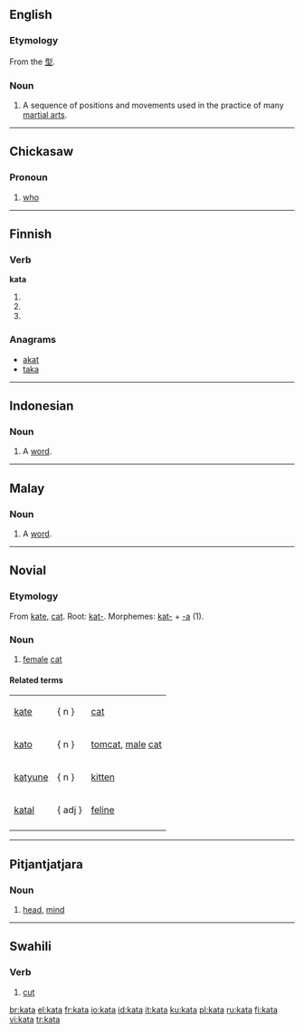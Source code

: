 {{see|Kata}}
==English==
{{wikipedia}}

===Etymology===
From the {{Ja.}} [[型]].

===Noun===
{{en-noun}}

# {{martial arts}} A sequence of positions and movements used in the practice of many [[martial art]]s.

----

==Chickasaw==

===Pronoun===
{{infl|cic|pronoun}}

# {{context|interrogative|lang=cic}} [[who]]

----

==Finnish==

===Verb===
'''kata'''

# {{fi-indicative present connegative of|kattaa}}
# {{fi-second person singular imperative present of|kattaa}}
# {{fi-second person singular imperative connegative of|kattaa}}

===Anagrams===
*[[akka|akat]]
*[[taka]]

----

==Indonesian==

===Noun===
{{infl|id|noun}}

# A [[word]].

----

==Malay==

===Noun===
{{infl|ms|noun}}

# A [[word]].

----

==Novial==

===Etymology===
From [[kate]], [[cat]].
Root: [[kat-]].
Morphemes: [[kat-]] + [[-a]] (1).

===Noun===
{{infl|nov|noun}}

# [[female]] [[cat]]

====Related terms====
{|
|[[kate]] ||   { n }   ||[[cat]]
|-
|[[kato]] ||   { n }   || [[tomcat]], [[male]] [[cat]]
|-
|[[katyune]] ||   { n }   || [[kitten]]
|-
|[[katal]] ||   { adj }   || [[feline]]
|-
|}

----

==Pitjantjatjara==

===Noun===
{{infl|pjt|noun}}

# [[head]], [[mind]]

----

==Swahili==

===Verb===
{{infl|sw|verb}}

# [[cut]]

[[br:kata]]
[[el:kata]]
[[fr:kata]]
[[io:kata]]
[[id:kata]]
[[it:kata]]
[[ku:kata]]
[[pl:kata]]
[[ru:kata]]
[[fi:kata]]
[[vi:kata]]
[[tr:kata]]